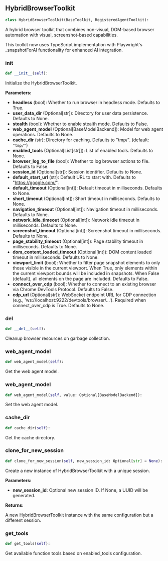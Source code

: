 <a id="camel.toolkits.hybrid_browser_toolkit.hybrid_browser_toolkit"></a>

<a id="camel.toolkits.hybrid_browser_toolkit.hybrid_browser_toolkit.HybridBrowserToolkit"></a>

## HybridBrowserToolkit

```python
class HybridBrowserToolkit(BaseToolkit, RegisteredAgentToolkit):
```

A hybrid browser toolkit that combines non-visual, DOM-based browser
automation with visual, screenshot-based capabilities.

This toolkit now uses TypeScript implementation with Playwright's
_snapshotForAI functionality for enhanced AI integration.

<a id="camel.toolkits.hybrid_browser_toolkit.hybrid_browser_toolkit.HybridBrowserToolkit.__init__"></a>

### __init__

```python
def __init__(self):
```

Initialize the HybridBrowserToolkit.

**Parameters:**

- **headless** (bool): Whether to run browser in headless mode. Defaults to True.
- **user_data_dir** (Optional[str]): Directory for user data persistence. Defaults to None.
- **stealth** (bool): Whether to enable stealth mode. Defaults to False.
- **web_agent_model** (Optional[BaseModelBackend]): Model for web agent operations. Defaults to None.
- **cache_dir** (str): Directory for caching. Defaults to "tmp/". (default: `"tmp/"`)
- **enabled_tools** (Optional[List[str]]): List of enabled tools. Defaults to None.
- **browser_log_to_file** (bool): Whether to log browser actions to file. Defaults to False.
- **session_id** (Optional[str]): Session identifier. Defaults to None.
- **default_start_url** (str): Default URL to start with. Defaults to "https://google.com/".
- **default_timeout** (Optional[int]): Default timeout in milliseconds. Defaults to None.
- **short_timeout** (Optional[int]): Short timeout in milliseconds. Defaults to None.
- **navigation_timeout** (Optional[int]): Navigation timeout in milliseconds. Defaults to None.
- **network_idle_timeout** (Optional[int]): Network idle timeout in milliseconds. Defaults to None.
- **screenshot_timeout** (Optional[int]): Screenshot timeout in milliseconds. Defaults to None.
- **page_stability_timeout** (Optional[int]): Page stability timeout in milliseconds. Defaults to None.
- **dom_content_loaded_timeout** (Optional[int]): DOM content loaded timeout in milliseconds. Defaults to None.
- **viewport_limit** (bool): Whether to filter page snapshot elements to only those visible in the current viewport. When True, only elements within the current viewport bounds will be included in snapshots. When False (default), all elements on the page are included. Defaults to False.
- **connect_over_cdp** (bool): Whether to connect to an existing browser via Chrome DevTools Protocol. Defaults to False.
- **cdp_url** (Optional[str]): WebSocket endpoint URL for CDP connection (e.g., 'ws://localhost:9222/devtools/browser/...'). Required when connect_over_cdp is True. Defaults to None.

<a id="camel.toolkits.hybrid_browser_toolkit.hybrid_browser_toolkit.HybridBrowserToolkit.__del__"></a>

### __del__

```python
def __del__(self):
```

Cleanup browser resources on garbage collection.

<a id="camel.toolkits.hybrid_browser_toolkit.hybrid_browser_toolkit.HybridBrowserToolkit.web_agent_model"></a>

### web_agent_model

```python
def web_agent_model(self):
```

Get the web agent model.

<a id="camel.toolkits.hybrid_browser_toolkit.hybrid_browser_toolkit.HybridBrowserToolkit.web_agent_model"></a>

### web_agent_model

```python
def web_agent_model(self, value: Optional[BaseModelBackend]):
```

Set the web agent model.

<a id="camel.toolkits.hybrid_browser_toolkit.hybrid_browser_toolkit.HybridBrowserToolkit.cache_dir"></a>

### cache_dir

```python
def cache_dir(self):
```

Get the cache directory.

<a id="camel.toolkits.hybrid_browser_toolkit.hybrid_browser_toolkit.HybridBrowserToolkit.clone_for_new_session"></a>

### clone_for_new_session

```python
def clone_for_new_session(self, new_session_id: Optional[str] = None):
```

Create a new instance of HybridBrowserToolkit with a unique
session.

**Parameters:**

- **new_session_id**: Optional new session ID. If None, a UUID will be generated.

**Returns:**

  A new HybridBrowserToolkit instance with the same configuration
but a different session.

<a id="camel.toolkits.hybrid_browser_toolkit.hybrid_browser_toolkit.HybridBrowserToolkit.get_tools"></a>

### get_tools

```python
def get_tools(self):
```

Get available function tools based
on enabled_tools configuration.
